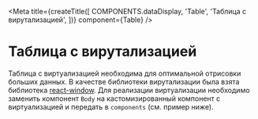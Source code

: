 
<Meta
  title={createTitle([
    COMPONENTS.dataDisplay,
    'Table',
    'Таблица с вирутализацией',
  ])}
  component={Table}
/>

# Таблица с вирутализацией

Таблица с виртуализацией необходима для оптимальной отрисовки больших данных.
В качестве библиотеки вирутализации была взята библиотека [react-window](https://github.com/bvaughn/react-window).
Для реализации виртуализации необходимо заменить компонент `Body` на кастомизированный компонент с виртуализацией и передать в `components` (см. пример ниже).

<Canvas withSource="none">
  <VirtualTableStory />
</Canvas>

<Source language="tsx" code={RawVirtualTableStory} />
